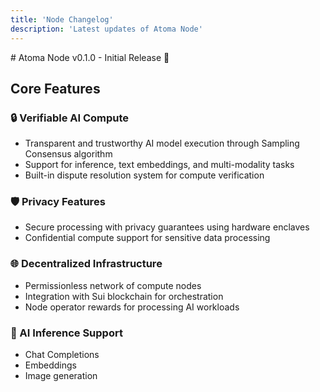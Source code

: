 ```yaml
---
title: 'Node Changelog'
description: 'Latest updates of Atoma Node'
---
```


<Update label="2024-10-11" description="v0.1.0">
# Atoma Node v0.1.0 - Initial Release 🚀

## Core Features

### 🔒 Verifiable AI Compute
- Transparent and trustworthy AI model execution through Sampling Consensus algorithm
- Support for inference, text embeddings, and multi-modality tasks
- Built-in dispute resolution system for compute verification

### 🛡️ Privacy Features
- Secure processing with privacy guarantees using hardware enclaves
- Confidential compute support for sensitive data processing

### 🌐 Decentralized Infrastructure
- Permissionless network of compute nodes
- Integration with Sui blockchain for orchestration
- Node operator rewards for processing AI workloads

### 🤖 AI Inference Support
- Chat Completions 
- Embeddings
- Image generation

</Update>
